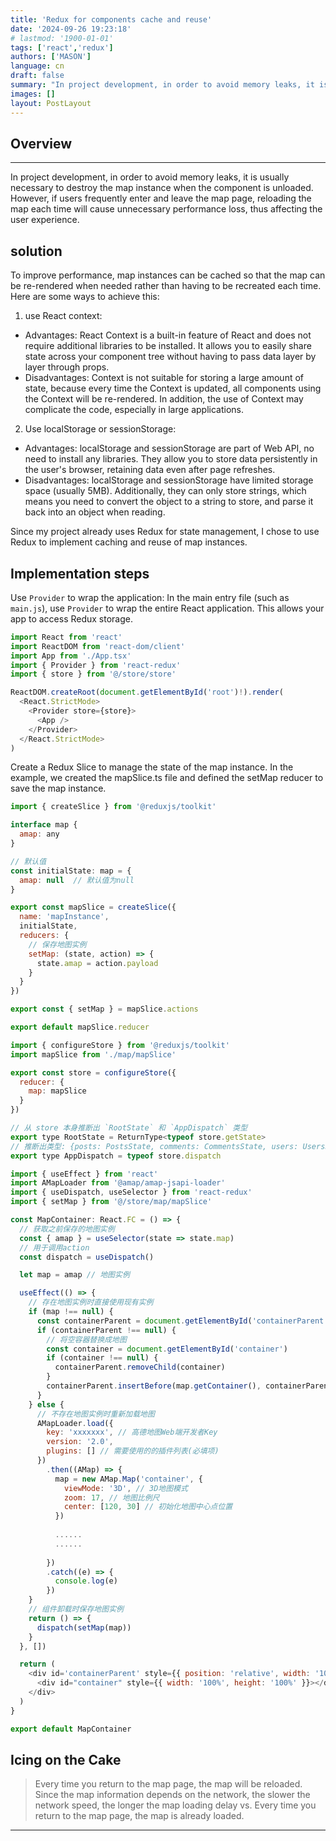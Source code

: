```yaml
---
title: 'Redux for components cache and reuse'
date: '2024-09-26 19:23:18'
# lastmod: '1900-01-01'
tags: ['react','redux']
authors: ['MASON']
language: cn
draft: false
summary: "In project development, in order to avoid memory leaks, it is usually necessary to destroy the map instance when the component is unloaded. However, if users frequently enter and leave the map page, reloading the map each time will cause unnecessary performance loss, thus affecting the user experience."
images: []
layout: PostLayout
---
```

## Overview

<TOCInline toc={props.toc} exclude="Overview"  />

---

In project development, in order to avoid memory leaks, it is usually necessary to destroy the map instance when the component is unloaded. However, if users frequently enter and leave the map page, reloading the map each time will cause unnecessary performance loss, thus affecting the user experience.



## solution

To improve performance, map instances can be cached so that the map can be re-rendered when needed rather than having to be recreated each time. Here are some ways to achieve this:

1. use React context:
- Advantages: React Context is a built-in feature of React and does not require additional libraries to be installed. It allows you to easily share state across your component tree without having to pass data layer by layer through props.
- Disadvantages: Context is not suitable for storing a large amount of state, because every time the Context is updated, all components using the Context will be re-rendered. In addition, the use of Context may complicate the code, especially in large applications.

2. Use localStorage or sessionStorage:

- Advantages: localStorage and sessionStorage are part of Web API, no need to install any libraries. They allow you to store data persistently in the user's browser, retaining data even after page refreshes.
- Disadvantages: localStorage and sessionStorage have limited storage space (usually 5MB). Additionally, they can only store strings, which means you need to convert the object to a string to store, and parse it back into an object when reading.

Since my project already uses Redux for state management, I chose to use Redux to implement caching and reuse of map instances.

## Implementation steps

Use `Provider` to wrap the application: In the main entry file (such as `main.js`), use `Provider` to wrap the entire React application. This allows your app to access Redux storage.

```js
import React from 'react'
import ReactDOM from 'react-dom/client'
import App from './App.tsx'
import { Provider } from 'react-redux'
import { store } from '@/store/store'

ReactDOM.createRoot(document.getElementById('root')!).render(
  <React.StrictMode>
    <Provider store={store}>
      <App />
    </Provider>
  </React.StrictMode>
)

```

Create a Redux Slice to manage the state of the map instance. In the example, we created the mapSlice.ts file and defined the setMap reducer to save the map instance.

```js
import { createSlice } from '@reduxjs/toolkit'

interface map {
  amap: any
}

// 默认值
const initialState: map = {
  amap: null  // 默认值为null
}

export const mapSlice = createSlice({
  name: 'mapInstance',
  initialState,
  reducers: {
    // 保存地图实例
    setMap: (state, action) => {
      state.amap = action.payload
    }
  }
})

export const { setMap } = mapSlice.actions

export default mapSlice.reducer

```
```js
import { configureStore } from '@reduxjs/toolkit'
import mapSlice from './map/mapSlice'

export const store = configureStore({
  reducer: {
    map: mapSlice
  }
})

// 从 store 本身推断出 `RootState` 和 `AppDispatch` 类型
export type RootState = ReturnType<typeof store.getState>
// 推断出类型: {posts: PostsState, comments: CommentsState, users: UsersState}
export type AppDispatch = typeof store.dispatch

```

```js
import { useEffect } from 'react'
import AMapLoader from '@amap/amap-jsapi-loader'
import { useDispatch, useSelector } from 'react-redux'
import { setMap } from '@/store/map/mapSlice'

const MapContainer: React.FC = () => {
  // 获取之前保存的地图实例
  const { amap } = useSelector(state => state.map)
  // 用于调用action
  const dispatch = useDispatch()

  let map = amap // 地图实例

  useEffect(() => {
    // 存在地图实例时直接使用现有实例
    if (map !== null) {
      const containerParent = document.getElementById('containerParent')
      if (containerParent !== null) {
        // 将空容器替换成地图
        const container = document.getElementById('container')
        if (container !== null) {
          containerParent.removeChild(container)
        }
        containerParent.insertBefore(map.getContainer(), containerParent.firstChild)
      }
    } else {
      // 不存在地图实例时重新加载地图
      AMapLoader.load({
        key: 'xxxxxxx', // 高德地图Web端开发者Key
        version: '2.0',
        plugins: [] // 需要使用的的插件列表(必填项)
      })
        .then((AMap) => {
          map = new AMap.Map('container', {
            viewMode: '3D', // 3D地图模式
            zoom: 17, // 地图比例尺
            center: [120, 30] // 初始化地图中心点位置
          })
          
          ......
          ......
          
        })
        .catch((e) => {
          console.log(e)
        })
    }
    // 组件卸载时保存地图实例
    return () => {
      dispatch(setMap(map))
    }
  }, [])

  return (
    <div id='containerParent' style={{ position: 'relative', width: '100%', height: 'calc(100vh - 64px)' }}>
      <div id="container" style={{ width: '100%', height: '100%' }}></div>
    </div>
  )
}

export default MapContainer

```


## Icing on the Cake



> Every time you return to the map page, the map will be reloaded. Since the map information depends on the network, the slower the network speed, the longer the map loading delay vs. Every time you return to the map page, the map is already loaded.
---